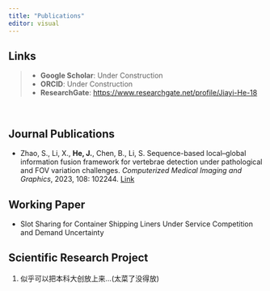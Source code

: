 ```yaml
---
title: "Publications"
editor: visual
---
```



::: {.callout-note}
## Links

>- **Google Scholar**: Under Construction 
>- **ORCID**: Under Construction
>- **ResearchGate**: <https://www.researchgate.net/profile/Jiayi-He-18>
:::

&emsp;

## Journal Publications
- Zhao, S., Li, X., **He, J.**, Chen, B., Li, S. Sequence-based local–global information fusion framework for vertebrae detection under pathological and FOV variation challenges. *Computerized Medical Imaging and Graphics*, 2023, 108: 102244. [Link](https://doi.org/10.1016/j.compmedimag.2023.102244)

## Working Paper
-   Slot Sharing for Container Shipping Liners Under Service Competition and Demand Uncertainty

## Scientific Research Project
1.  似乎可以把本科大创放上来...(太菜了没得放)